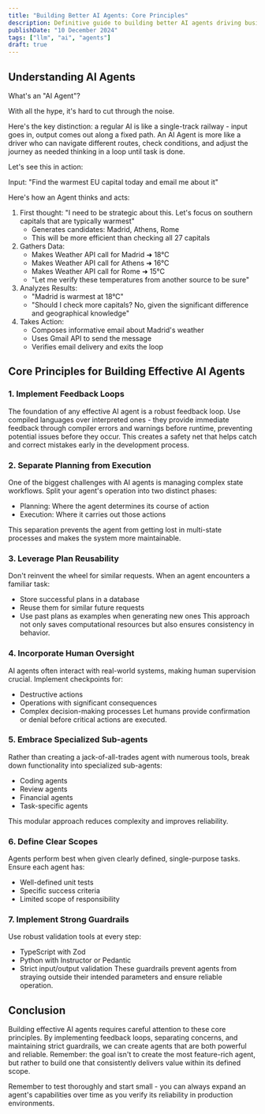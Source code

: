 ```yaml
---
title: "Building Better AI Agents: Core Principles"
description: Definitive guide to building better AI agents driving business value.
publishDate: "10 December 2024"
tags: ["llm", "ai", "agents"]
draft: true
---
```


## Understanding AI Agents

What's an "AI Agent"?

With all the hype, it's hard to cut through the noise.

Here's the key distinction: a regular AI is like a single-track railway - input goes in, output comes out along a fixed path. An AI Agent is more like a driver who can navigate different routes, check conditions, and adjust the journey as needed thinking in a loop until task is done.

Let's see this in action:

Input: "Find the warmest EU capital today and email me about it"

Here's how an Agent thinks and acts:

1. First thought: "I need to be strategic about this. Let's focus on southern capitals that are typically warmest"
   - Generates candidates: Madrid, Athens, Rome
   - This will be more efficient than checking all 27 capitals
2. Gathers Data:
   - Makes Weather API call for Madrid ➜ 18°C
   - Makes Weather API call for Athens ➜ 16°C
   - Makes Weather API call for Rome ➜ 15°C
   - "Let me verify these temperatures from another source to be sure"
3. Analyzes Results:
   - "Madrid is warmest at 18°C"
   - "Should I check more capitals? No, given the significant difference and geographical knowledge"
4. Takes Action:
   - Composes informative email about Madrid's weather
   - Uses Gmail API to send the message
   - Verifies email delivery and exits the loop

## Core Principles for Building Effective AI Agents

### 1. Implement Feedback Loops

The foundation of any effective AI agent is a robust feedback loop. Use compiled languages over interpreted ones - they provide immediate feedback through compiler errors and warnings before runtime, preventing potential issues before they occur. This creates a safety net that helps catch and correct mistakes early in the development process.

### 2. Separate Planning from Execution

One of the biggest challenges with AI agents is managing complex state workflows. Split your agent's operation into two distinct phases:

- Planning: Where the agent determines its course of action
- Execution: Where it carries out those actions

This separation prevents the agent from getting lost in multi-state processes and makes the system more maintainable.

### 3. Leverage Plan Reusability

Don't reinvent the wheel for similar requests. When an agent encounters a familiar task:

- Store successful plans in a database
- Reuse them for similar future requests
- Use past plans as examples when generating new ones
  This approach not only saves computational resources but also ensures consistency in behavior.

### 4. Incorporate Human Oversight

AI agents often interact with real-world systems, making human supervision crucial. Implement checkpoints for:

- Destructive actions
- Operations with significant consequences
- Complex decision-making processes
  Let humans provide confirmation or denial before critical actions are executed.

### 5. Embrace Specialized Sub-agents

Rather than creating a jack-of-all-trades agent with numerous tools, break down functionality into specialized sub-agents:

- Coding agents
- Review agents
- Financial agents
- Task-specific agents

This modular approach reduces complexity and improves reliability.

### 6. Define Clear Scopes

Agents perform best when given clearly defined, single-purpose tasks. Ensure each agent has:

- Well-defined unit tests
- Specific success criteria
- Limited scope of responsibility

### 7. Implement Strong Guardrails

Use robust validation tools at every step:

- TypeScript with Zod
- Python with Instructor or Pedantic
- Strict input/output validation
  These guardrails prevent agents from straying outside their intended parameters and ensure reliable operation.

## Conclusion

Building effective AI agents requires careful attention to these core principles. By implementing feedback loops, separating concerns, and maintaining strict guardrails, we can create agents that are both powerful and reliable. Remember: the goal isn't to create the most feature-rich agent, but rather to build one that consistently delivers value within its defined scope.

Remember to test thoroughly and start small - you can always expand an agent's capabilities over time as you verify its reliability in production environments.
